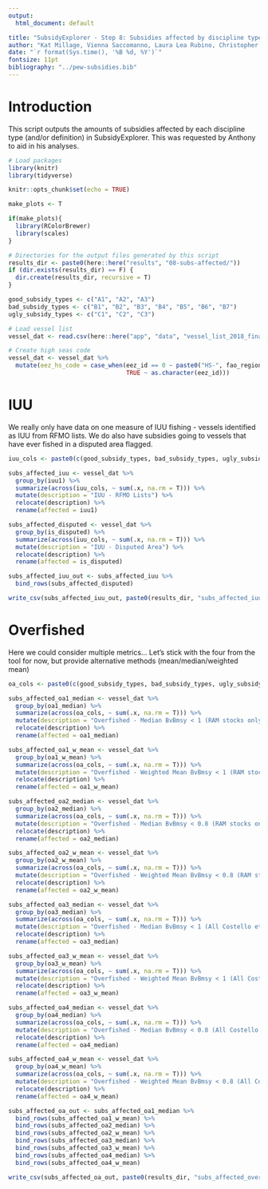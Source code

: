 ```yaml
---
output:
  html_document: default

title: "SubsidyExplorer - Step 8: Subsidies affected by discipline type"
author: "Kat Millage, Vienna Saccomanno, Laura Lea Rubino, Christopher Costello"
date: "`r format(Sys.time(), '%B %d, %Y')`"
fontsize: 11pt
bibliography: "../pew-subsidies.bib"
---
```

# Introduction 

This script outputs the amounts of subsidies affected by each discipline type (and/or definition) in SubsidyExplorer. This was requested by Anthony to aid in his analyses. 

```r
# Load packages
library(knitr) 
library(tidyverse)

knitr::opts_chunk$set(echo = TRUE)

make_plots <- T

if(make_plots){
  library(RColorBrewer)
  library(scales)
}

# Directories for the output files generated by this script
results_dir <- paste0(here::here("results", "08-subs-affected/"))
if (dir.exists(results_dir) == F) {
  dir.create(results_dir, recursive = T)
}

good_subsidy_types <- c("A1", "A2", "A3")
bad_subsidy_types <- c("B1", "B2", "B3", "B4", "B5", "B6", "B7")
ugly_subsidy_types <- c("C1", "C2", "C3")
```

```r
# Load vessel list
vessel_dat <- read.csv(here::here("app", "data", "vessel_list_2018_final.csv"), stringsAsFactors = F)

# Create high seas code
vessel_dat <- vessel_dat %>%
  mutate(eez_hs_code = case_when(eez_id == 0 ~ paste0("HS-", fao_region),
                                 TRUE ~ as.character(eez_id)))

```

# IUU

We really only have data on one measure of IUU fishing - vessels identified as IUU from RFMO lists. We do also have subsidies going to vessels that have ever fished in a disputed area flagged. 

```r
iuu_cols <- paste0(c(good_subsidy_types, bad_subsidy_types, ugly_subsidy_types), "_subs")

subs_affected_iuu <- vessel_dat %>%
  group_by(iuu1) %>%
  summarize(across(iuu_cols, ~ sum(.x, na.rm = T))) %>%
  mutate(description = "IUU - RFMO Lists") %>%
  relocate(description) %>%
  rename(affected = iuu1)

subs_affected_disputed <- vessel_dat %>%
  group_by(is_disputed) %>%
  summarize(across(iuu_cols, ~ sum(.x, na.rm = T))) %>%
  mutate(description = "IUU - Disputed Area") %>%
  relocate(description) %>%
  rename(affected = is_disputed)

subs_affected_iuu_out <- subs_affected_iuu %>%
  bind_rows(subs_affected_disputed)

write_csv(subs_affected_iuu_out, paste0(results_dir, "subs_affected_iuu_out.csv"))
```

# Overfished

Here we could consider multiple metrics... Let's stick with the four from the tool for now, but provide alternative methods (mean/median/weighted mean)

```r
oa_cols <- paste0(c(good_subsidy_types, bad_subsidy_types, ugly_subsidy_types), "_subs")

subs_affected_oa1_median <- vessel_dat %>%
  group_by(oa1_median) %>%
  summarize(across(oa_cols, ~ sum(.x, na.rm = T))) %>%
  mutate(description = "Overfished - Median BvBmsy < 1 (RAM stocks only)") %>%
  relocate(description) %>%
  rename(affected = oa1_median)

subs_affected_oa1_w_mean <- vessel_dat %>%
  group_by(oa1_w_mean) %>%
  summarize(across(oa_cols, ~ sum(.x, na.rm = T))) %>%
  mutate(description = "Overfished - Weighted Mean BvBmsy < 1 (RAM stocks only)") %>%
  relocate(description) %>%
  rename(affected = oa1_w_mean)

subs_affected_oa2_median <- vessel_dat %>%
  group_by(oa2_median) %>%
  summarize(across(oa_cols, ~ sum(.x, na.rm = T))) %>%
  mutate(description = "Overfished - Median BvBmsy < 0.8 (RAM stocks only)") %>%
  relocate(description) %>%
  rename(affected = oa2_median)

subs_affected_oa2_w_mean <- vessel_dat %>%
  group_by(oa2_w_mean) %>%
  summarize(across(oa_cols, ~ sum(.x, na.rm = T))) %>%
  mutate(description = "Overfished - Weighted Mean BvBmsy < 0.8 (RAM stocks only)") %>%
  relocate(description) %>%
  rename(affected = oa2_w_mean)

subs_affected_oa3_median <- vessel_dat %>%
  group_by(oa3_median) %>%
  summarize(across(oa_cols, ~ sum(.x, na.rm = T))) %>%
  mutate(description = "Overfished - Median BvBmsy < 1 (All Costello et al. 2016 stocks)") %>%
  relocate(description) %>%
  rename(affected = oa3_median)

subs_affected_oa3_w_mean <- vessel_dat %>%
  group_by(oa3_w_mean) %>%
  summarize(across(oa_cols, ~ sum(.x, na.rm = T))) %>%
  mutate(description = "Overfished - Weighted Mean BvBmsy < 1 (All Costello et al. 2016 stocks)") %>%
  relocate(description) %>%
  rename(affected = oa3_w_mean)

subs_affected_oa4_median <- vessel_dat %>%
  group_by(oa4_median) %>%
  summarize(across(oa_cols, ~ sum(.x, na.rm = T))) %>%
  mutate(description = "Overfished - Median BvBmsy < 0.8 (All Costello et al. 2016 stocks)") %>%
  relocate(description) %>%
  rename(affected = oa4_median)

subs_affected_oa4_w_mean <- vessel_dat %>%
  group_by(oa4_w_mean) %>%
  summarize(across(oa_cols, ~ sum(.x, na.rm = T))) %>%
  mutate(description = "Overfished - Weighted Mean BvBmsy < 0.8 (All Costello et al. 2016 stocks)") %>%
  relocate(description) %>%
  rename(affected = oa4_w_mean)

subs_affected_oa_out <- subs_affected_oa1_median %>%
  bind_rows(subs_affected_oa1_w_mean) %>%
  bind_rows(subs_affected_oa2_median) %>%
  bind_rows(subs_affected_oa2_w_mean) %>%
  bind_rows(subs_affected_oa3_median) %>%
  bind_rows(subs_affected_oa3_w_mean) %>%
  bind_rows(subs_affected_oa4_median) %>%
  bind_rows(subs_affected_oa4_w_mean)

write_csv(subs_affected_oa_out, paste0(results_dir, "subs_affected_overfished_out.csv"))
```

